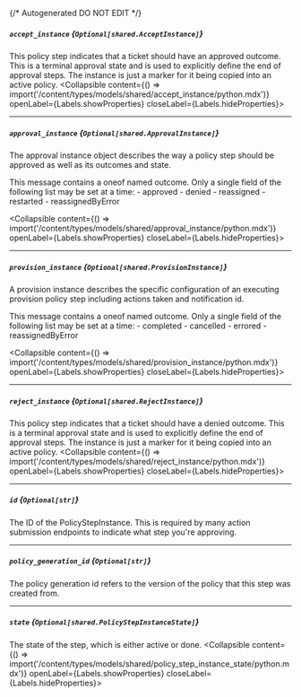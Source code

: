 {/* Autogenerated DO NOT EDIT  */}

##### `accept_instance` *{`Optional[shared.AcceptInstance]`}*
This policy step indicates that a ticket should have an approved outcome. This is a terminal approval state and is used to explicitly define the end of approval steps.
 The instance is just a marker for it being copied into an active policy.
<Collapsible content={() => import('/content/types/models/shared/accept_instance/python.mdx')} openLabel={Labels.showProperties} closeLabel={Labels.hideProperties}>
</Collapsible>

---
##### `approval_instance` *{`Optional[shared.ApprovalInstance]`}*
The approval instance object describes the way a policy step should be approved as well as its outcomes and state.

This message contains a oneof named outcome. Only a single field of the following list may be set at a time:
  \- approved
  \- denied
  \- reassigned
  \- restarted
  \- reassignedByError

<Collapsible content={() => import('/content/types/models/shared/approval_instance/python.mdx')} openLabel={Labels.showProperties} closeLabel={Labels.hideProperties}>
</Collapsible>

---
##### `provision_instance` *{`Optional[shared.ProvisionInstance]`}*
A provision instance describes the specific configuration of an executing provision policy step including actions taken and notification id.

This message contains a oneof named outcome. Only a single field of the following list may be set at a time:
  \- completed
  \- cancelled
  \- errored
  \- reassignedByError

<Collapsible content={() => import('/content/types/models/shared/provision_instance/python.mdx')} openLabel={Labels.showProperties} closeLabel={Labels.hideProperties}>
</Collapsible>

---
##### `reject_instance` *{`Optional[shared.RejectInstance]`}*
This policy step indicates that a ticket should have a denied outcome. This is a terminal approval state and is used to explicitly define the end of approval steps.
 The instance is just a marker for it being copied into an active policy.
<Collapsible content={() => import('/content/types/models/shared/reject_instance/python.mdx')} openLabel={Labels.showProperties} closeLabel={Labels.hideProperties}>
</Collapsible>

---
##### `id` *{`Optional[str]`}*
The ID of the PolicyStepInstance. This is required by many action submission endpoints to indicate what step you're approving.

---
##### `policy_generation_id` *{`Optional[str]`}*
The policy generation id refers to the version of the policy that this step was created from.

---
##### `state` *{`Optional[shared.PolicyStepInstanceState]`}*
The state of the step, which is either active or done.
<Collapsible content={() => import('/content/types/models/shared/policy_step_instance_state/python.mdx')} openLabel={Labels.showProperties} closeLabel={Labels.hideProperties}>
</Collapsible>


